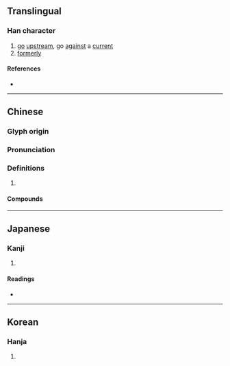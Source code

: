 {{character info/new}}
{{also|泝}}
==Translingual==

===Han character===
{{Han char|rn=85|rad=水|as=10|sn=13|four=37120|canj=ETUB|ids=⿰氵朔}}

# [[go]] [[upstream]], go [[against]] a [[current]]
# [[formerly]]

====References====
* {{Han ref|kx=0640.300|dkj=17975|dj=1048.050|hdz=31708.010|uh=6EAF|ud=28335|bh=B7B9|bd=47033}}

----

==Chinese==
{{zh-forms}}

===Glyph origin===
{{Han etym}}

===Pronunciation===
{{zh-pron
|m=sù
|c=sou3
|mn=sò͘
|mc=y
|oc=y
|cat=
}}

===Definitions===
{{zh-hanzi}}

# {{rfdef|zh}}

====Compounds====
{{zh-der|上溯|不溯既往|回溯|探本溯源|推本溯源|文溯閣|正本溯源|沿流溯源|溯洄|溯流徂源|溯流從源|溯流求源|溯游|溯源|溯源窮流|窮源溯流|追本溯源|追溯|逆溯}}

----

==Japanese==

===Kanji===
{{ja-kanji|grade=|rs=水10}}

# {{defn|lang=ja|sort=水10}}

====Readings====
* {{ja-readings|on=[[そ]] (so)|kun=[[さかのぼる]] (sakanoboru)}}

----

==Korean==

===Hanja===
{{ko-hanja|hangeul=[[소]], [[삭]]|eumhun=|rv=so, sak|mr=so, sak|y=so, sak}}

# {{defn|lang=ko|sort=水10}}